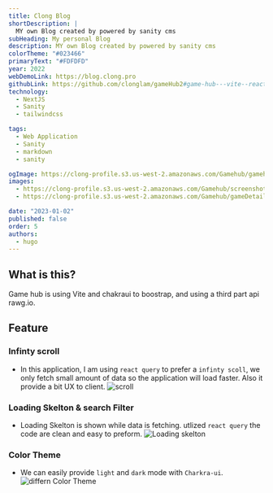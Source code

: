 ```yaml
---
title: Clong Blog
shortDescription: |
  MY own Blog created by powered by sanity cms
subHeading: My personal Blog
description: MY own Blog created by powered by sanity cms
colorTheme: "#023466"
primaryText: "#FDFDFD"
year: 2022
webDemoLink: https://blog.clong.pro
githubLink: https://github.com/clonglam/gameHub2#game-hub---vite--react--typescript--eslint--prettier
technology:
  - NextJS
  - Sanity
  - tailwindcss

tags:
  - Web Application
  - Sanity
  - markdown
  - sanity

ogImage: https://clong-profile.s3.us-west-2.amazonaws.com/Gamehub/gamehub_og.png
images:
  - https://clong-profile.s3.us-west-2.amazonaws.com/Gamehub/screenshot.png
  - https://clong-profile.s3.us-west-2.amazonaws.com/Gamehub/gameDetails.png

date: "2023-01-02"
published: false
order: 5
authors:
  - hugo
---
```


## What is this?

Game hub is using Vite and chakraui to boostrap, and using a third part api rawg.io.

## Feature

### Infinty scroll

- In this application, I am using `react query` to prefer a `infinty scoll`, we only fetch small amount of data so the application will load faster. Also it provide a bit UX to client.
  ![scroll](https://clong-profile.s3.us-west-2.amazonaws.com/Gamehub/screenshot.png)

### Loading Skelton & search Filter

- Loading Skelton is shown while data is fetching. utlized `react query` the code are clean and easy to preform.
  ![Loading skelton](https://clong-profile.s3.us-west-2.amazonaws.com/Gamehub/searchandfilter_scaleddown.gif)

### Color Theme

- We can easily provide `light` and `dark` mode with `Charkra-ui`.
  ![differn Color Theme](https://clong-profile.s3.us-west-2.amazonaws.com/Gamehub/colorTheme.png)
